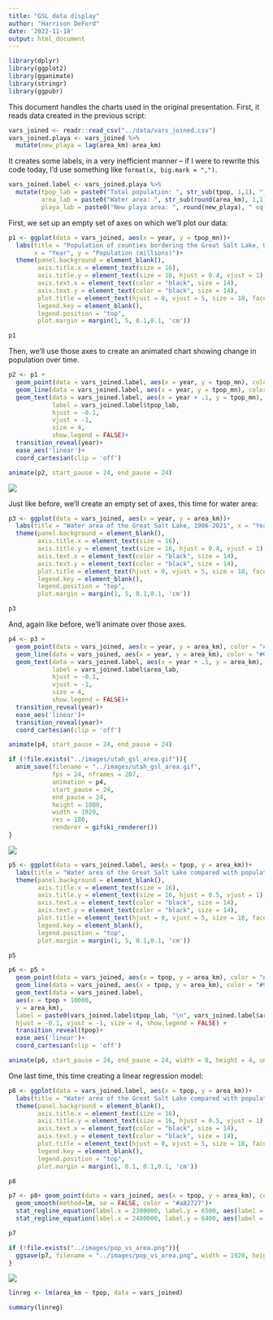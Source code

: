 ```yaml
---
title: "GSL data display"
author: "Harrison DeFord"
date: '2022-11-18'
output: html_document
---
```


```r
library(dplyr) 
library(ggplot2) 
library(gganimate) 
library(stringr) 
library(ggpubr)
```

This document handles the charts used in the original presentation. First, it reads data created in the previous script:

```r
vars_joined <- readr::read_csv("../data/vars_joined.csv") 
vars_joined.playa <- vars_joined %>% 
  mutate(new_playa = lag(area_km)-area_km)
```

It creates some labels, in a very inefficient manner -- if I were to rewrite this code today, I'd use something like `format(x, big.mark = ",")`.

```r
vars_joined.label <- vars_joined.playa %>%
  mutate(tpop_lab = paste0("Total population: ", str_sub(tpop, 1,1), ",", str_sub(tpop, 2,4), ",", str_sub(tpop, 5,7)), 
         area_lab = paste0("Water area: ", str_sub(round(area_km), 1,1), ",", str_sub(round(area_km), 2,4), " sq. km"), 
         playa_lab = paste0("New playa area: ", round(new_playa), " sq. km"))
```

First, we set up an empty set of axes on which we'll plot our data:

```r
p1 <- ggplot(data = vars_joined, aes(x = year, y = tpop_mn))+ 
  labs(title = "Population of counties bordering the Great Salt Lake, Utah, 1986-2021",
       x = "Year", y = "Population (millions)")+
  theme(panel.background = element_blank(),
        axis.title.x = element_text(size = 16), 
        axis.title.y = element_text(size = 16, hjust = 0.4, vjust = 1), 
        axis.text.x = element_text(color = "black", size = 14), 
        axis.text.y = element_text(color = "black", size = 14), 
        plot.title = element_text(hjust = 0, vjust = 5, size = 18, face = "bold"), 
        legend.key = element_blank(), 
        legend.position = "top", 
        plot.margin = margin(1, 5, 0.1,0.1, 'cm')) 

p1
```

Then, we'll use those axes to create an animated chart showing change in population over time.

```r
p2 <- p1 + 
  geom_point(data = vars_joined.label, aes(x = year, y = tpop_mn), color = "#ffb303", size = 3)+ 
  geom_line(data = vars_joined.label, aes(x = year, y = tpop_mn), color = "#ffb303", size = 1)+ 
  geom_text(data = vars_joined.label, aes(x = year + .1, y = tpop_mn), 
            label = vars_joined.label$tpop_lab, 
            hjust = -0.1, 
            vjust = -1, 
            size = 4, 
            show.legend = FALSE)+
  transition_reveal(year)+ 
  ease_aes('linear')+ 
  coord_cartesian(clip = 'off') 

animate(p2, start_pause = 24, end_pause = 24)
```

![](../images/utah_slc_pop.gif)

Just like before, we'll create an empty set of axes, this time for water area:

```r
p3 <- ggplot(data = vars_joined, aes(x = year, y = area_km))+
  labs(title = "Water area of the Great Salt Lake, 1986-2021", x = "Year", y = "Water area,"~km^2)+
  theme(panel.background = element_blank(), 
        axis.title.x = element_text(size = 16), 
        axis.title.y = element_text(size = 16, hjust = 0.4, vjust = 1), 
        axis.text.x = element_text(color = "black", size = 14), 
        axis.text.y = element_text(color = "black", size = 14), 
        plot.title = element_text(hjust = 0, vjust = 5, size = 18, face = "bold"), 
        legend.key = element_blank(), 
        legend.position = "top", 
        plot.margin = margin(1, 5, 0.1,0.1, 'cm')) 

p3

```

And, again like before, we'll animate over those axes.

```r
p4 <- p3 + 
  geom_point(data = vars_joined, aes(x = year, y = area_km), color = "#03afff", size = 3)+ 
  geom_line(data = vars_joined, aes(x = year, y = area_km), color = "#03afff", size = 1)+ 
  geom_text(data = vars_joined.label, aes(x = year + .1, y = area_km), 
            label = vars_joined.label$area_lab, 
            hjust = -0.1, 
            vjust = -1, 
            size = 4, 
            show.legend = FALSE)+
  transition_reveal(year)+
  ease_aes('linear')+
  transition_reveal(year)+
  coord_cartesian(clip = 'off')

animate(p4, start_pause = 24, end_pause = 24)

if (!file.exists("../images/utah_gsl_area.gif")){
  anim_save(filename = "../images/utah_gsl_area.gif", 
            fps = 24, nframes = 207, 
            animation = p4, 
            start_pause = 24, 
            end_pause = 24, 
            height = 1080, 
            width = 1920, 
            res = 180, 
            renderer = gifski_renderer())
}
```

![](../images/utah_gsl_area.gif)

```r
p5 <- ggplot(data = vars_joined.label, aes(x = tpop, y = area_km))+ 
  labs(title = "Water area of the Great Salt Lake compared with population, 1986-2021", x = "Population of counties bordering the Great Salt Lake", y = "Water area,"~km^2)+
  theme(panel.background = element_blank(), 
        axis.title.x = element_text(size = 16), 
        axis.title.y = element_text(size = 16, hjust = 0.5, vjust = 1), 
        axis.text.x = element_text(color = "black", size = 14), 
        axis.text.y = element_text(color = "black", size = 14), 
        plot.title = element_text(hjust = 0, vjust = 5, size = 18, face = "bold"), 
        legend.key = element_blank(), 
        legend.position = "top", 
        plot.margin = margin(1, 5, 0.1,0.1, 'cm')) 

p5
```

```r
p6 <- p5 +
  geom_point(data = vars_joined, aes(x = tpop, y = area_km), color = "#9B9A76", size = 3)+
  geom_line(data = vars_joined, aes(x = tpop, y = area_km), color = "#9B9A76", size = 1)+
  geom_text(data = vars_joined.label,
  aes(x = tpop + 10000,
  y = area_km),
  label = paste0(vars_joined.label$tpop_lab, "\n", vars_joined.label$area_lab),
  hjust = -0.1, vjust = -1, size = 4, show.legend = FALSE) +
  transition_reveal(tpop)+
  ease_aes('linear')+
  coord_cartesian(clip = 'off')

animate(p6, start_pause = 24, end_pause = 24, width = 8, height = 4, units = "in", dpi = 300)
```

One last time, this time creating a linear regression model:

```r
p8 <- ggplot(data = vars_joined.label, aes(x = tpop, y = area_km))+ 
  labs(title = "Water area of the Great Salt Lake compared with population, 1986-2021", x = "Population of counties bordering the Great Salt Lake", y = "Water area,"~km^2)+ 
  theme(panel.background = element_blank(), 
        axis.title.x = element_text(size = 16), 
        axis.title.y = element_text(size = 16, hjust = 0.5, vjust = 1), 
        axis.text.x = element_text(color = "black", size = 14), 
        axis.text.y = element_text(color = "black", size = 14), 
        plot.title = element_text(hjust = 0, vjust = 5, size = 18, face = "bold"), 
        legend.key = element_blank(), 
        legend.position = "top", 
        plot.margin = margin(1, 0.1, 0.1,0.1, 'cm')) 

p8
```

```r
p7 <- p8+ geom_point(data = vars_joined, aes(x = tpop, y = area_km), color = "black", size = 2)+ 
  geom_smooth(method=lm, se = FALSE, color = "#a82727")+ 
  stat_regline_equation(label.x = 2300000, label.y = 6500, aes(label = ..eq.label..))+ 
  stat_regline_equation(label.x = 2400000, label.y = 6400, aes(label = ..rr.label..)) 

p7

if (!file.exists("../images/pop_vs_area.png")){
  ggsave(p7, filename = "../images/pop_vs_area.png", width = 1920, height = 1080, dpi = 180, units = 'px')
}
```

![](../images/pop_vs_area.png)

```r
linreg <- lm(area_km ~ tpop, data = vars_joined)

summary(linreg)
```
